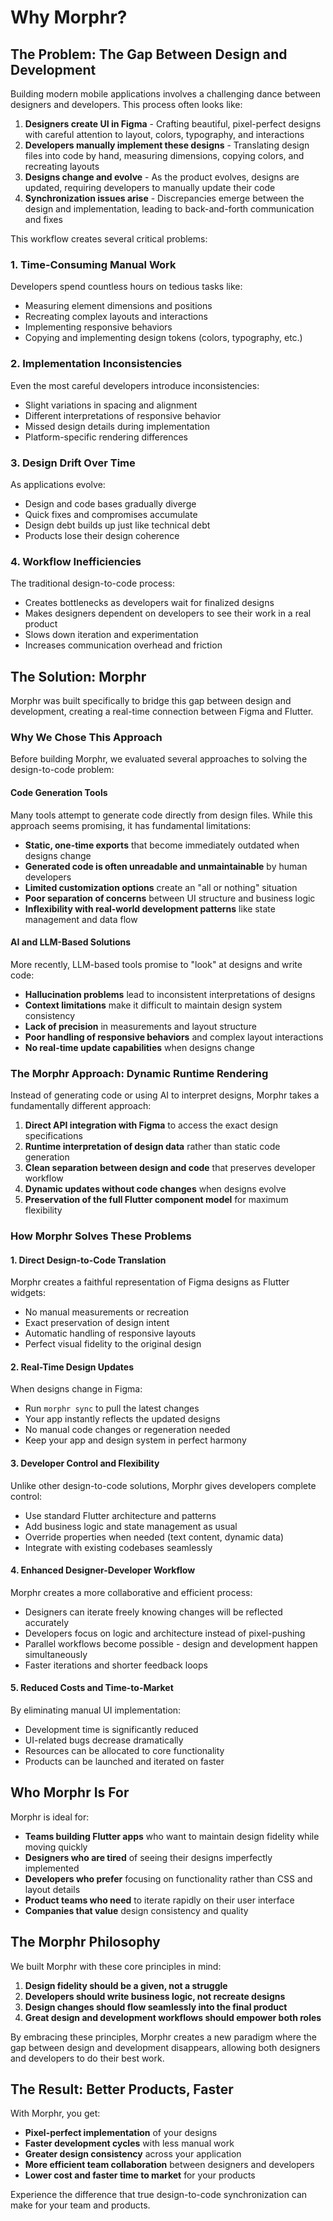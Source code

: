 # Why Morphr?

## The Problem: The Gap Between Design and Development

Building modern mobile applications involves a challenging dance between designers and developers. This process often looks like:

1. **Designers create UI in Figma** - Crafting beautiful, pixel-perfect designs with careful attention to layout, colors, typography, and interactions
2. **Developers manually implement these designs** - Translating design files into code by hand, measuring dimensions, copying colors, and recreating layouts
3. **Designs change and evolve** - As the product evolves, designs are updated, requiring developers to manually update their code
4. **Synchronization issues arise** - Discrepancies emerge between the design and implementation, leading to back-and-forth communication and fixes

This workflow creates several critical problems:

### 1. Time-Consuming Manual Work

Developers spend countless hours on tedious tasks like:
- Measuring element dimensions and positions
- Recreating complex layouts and interactions
- Implementing responsive behaviors
- Copying and implementing design tokens (colors, typography, etc.)

### 2. Implementation Inconsistencies

Even the most careful developers introduce inconsistencies:
- Slight variations in spacing and alignment
- Different interpretations of responsive behavior
- Missed design details during implementation
- Platform-specific rendering differences

### 3. Design Drift Over Time

As applications evolve:
- Design and code bases gradually diverge
- Quick fixes and compromises accumulate
- Design debt builds up just like technical debt
- Products lose their design coherence

### 4. Workflow Inefficiencies

The traditional design-to-code process:
- Creates bottlenecks as developers wait for finalized designs
- Makes designers dependent on developers to see their work in a real product
- Slows down iteration and experimentation
- Increases communication overhead and friction

## The Solution: Morphr

Morphr was built specifically to bridge this gap between design and development, creating a real-time connection between Figma and Flutter.

### Why We Chose This Approach

Before building Morphr, we evaluated several approaches to solving the design-to-code problem:

#### Code Generation Tools

Many tools attempt to generate code directly from design files. While this approach seems promising, it has fundamental limitations:

- **Static, one-time exports** that become immediately outdated when designs change
- **Generated code is often unreadable and unmaintainable** by human developers
- **Limited customization options** create an "all or nothing" situation
- **Poor separation of concerns** between UI structure and business logic
- **Inflexibility with real-world development patterns** like state management and data flow

#### AI and LLM-Based Solutions

More recently, LLM-based tools promise to "look" at designs and write code:

- **Hallucination problems** lead to inconsistent interpretations of designs
- **Context limitations** make it difficult to maintain design system consistency
- **Lack of precision** in measurements and layout structure
- **Poor handling of responsive behaviors** and complex layout interactions
- **No real-time update capabilities** when designs change

### The Morphr Approach: Dynamic Runtime Rendering

Instead of generating code or using AI to interpret designs, Morphr takes a fundamentally different approach:

1. **Direct API integration with Figma** to access the exact design specifications
2. **Runtime interpretation of design data** rather than static code generation
3. **Clean separation between design and code** that preserves developer workflow
4. **Dynamic updates without code changes** when designs evolve
5. **Preservation of the full Flutter component model** for maximum flexibility

### How Morphr Solves These Problems

#### 1. Direct Design-to-Code Translation

Morphr creates a faithful representation of Figma designs as Flutter widgets:
- No manual measurements or recreation
- Exact preservation of design intent
- Automatic handling of responsive layouts
- Perfect visual fidelity to the original design

#### 2. Real-Time Design Updates

When designs change in Figma:
- Run `morphr sync` to pull the latest changes
- Your app instantly reflects the updated designs
- No manual code changes or regeneration needed
- Keep your app and design system in perfect harmony

#### 3. Developer Control and Flexibility

Unlike other design-to-code solutions, Morphr gives developers complete control:
- Use standard Flutter architecture and patterns
- Add business logic and state management as usual
- Override properties when needed (text content, dynamic data)
- Integrate with existing codebases seamlessly

#### 4. Enhanced Designer-Developer Workflow

Morphr creates a more collaborative and efficient process:
- Designers can iterate freely knowing changes will be reflected accurately
- Developers focus on logic and architecture instead of pixel-pushing
- Parallel workflows become possible - design and development happen simultaneously
- Faster iterations and shorter feedback loops

#### 5. Reduced Costs and Time-to-Market

By eliminating manual UI implementation:
- Development time is significantly reduced
- UI-related bugs decrease dramatically
- Resources can be allocated to core functionality
- Products can be launched and iterated on faster

## Who Morphr Is For

Morphr is ideal for:

- **Teams building Flutter apps** who want to maintain design fidelity while moving quickly
- **Designers who are tired** of seeing their designs imperfectly implemented
- **Developers who prefer** focusing on functionality rather than CSS and layout details
- **Product teams who need** to iterate rapidly on their user interface
- **Companies that value** design consistency and quality

## The Morphr Philosophy

We built Morphr with these core principles in mind:

1. **Design fidelity should be a given, not a struggle**
2. **Developers should write business logic, not recreate designs**
3. **Design changes should flow seamlessly into the final product**
4. **Great design and development workflows should empower both roles**

By embracing these principles, Morphr creates a new paradigm where the gap between design and development disappears, allowing both designers and developers to do their best work.

## The Result: Better Products, Faster

With Morphr, you get:
- **Pixel-perfect implementation** of your designs
- **Faster development cycles** with less manual work
- **Greater design consistency** across your application
- **More efficient team collaboration** between designers and developers
- **Lower cost and faster time to market** for your products

Experience the difference that true design-to-code synchronization can make for your team and products.
